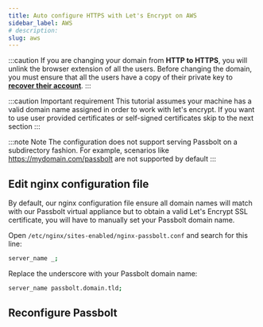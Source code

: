 ```yaml
---
title: Auto configure HTTPS with Let's Encrypt on AWS
sidebar_label: AWS
# description:
slug: aws
---
```



:::caution
If you are changing your domain from **HTTP to HTTPS**, you will unlink the browser extension of all the users. Before changing the domain, you must ensure that all the users have a copy of their private key to **[recover their account](/user/start/account-recover/)**.
:::

:::caution Important requirement
This tutorial assumes your machine has a valid domain name assigned in order to work with let's encrypt. If you want to use user provided certificates or self-signed certificates skip to the next section
:::

:::note Note
The configuration does not support serving Passbolt on a subdirectory fashion. For example, scenarios like https://mydomain.com/passbolt are not supported by default
:::

## Edit nginx configuration file

By default, our nginx configuration file ensure all domain names will match with our Passbolt virtual appliance but to obtain a valid Let's Encrypt SSL certificate, you will have to manually set your Passbolt domain name.

Open `/etc/nginx/sites-enabled/nginx-passbolt.conf` and search for this line:

```bash
server_name _;
```

Replace the underscore with your Passbolt domain name:

```bash
server_name passbolt.domain.tld;
```

## Reconfigure Passbolt

<Tabs groupId="editions">
  <TabItem value="CE Edition">
    <AWSCe />
  </TabItem>
  <TabItem value="PRO Edition">
    <AWSPro />
  </TabItem>
</Tabs>
